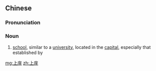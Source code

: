 ==Chinese==
{{zh-forms}}

===Pronunciation===
{{zh-pron
|m=shàngxiáng
|c=soeng6 coeng4
|cat=n
}}

===Noun===
{{zh-noun}}

# {{lb|zh|historical}} [[school]], similar to a [[university]], located in the [[capital]], especially that established by {{w|Emperor Shun}}

[[mg:上庠]]
[[zh:上庠]]